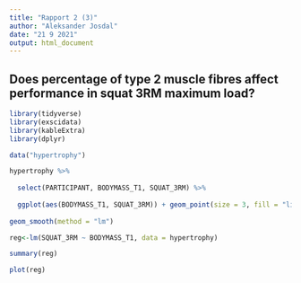 ```yaml
---
title: "Rapport 2 (3)"
author: "Aleksander Josdal"
date: "21 9 2021"
output: html_document
---
```

## Does percentage of type 2 muscle fibres affect performance in squat 3RM maximum load?

```r
library(tidyverse)
library(exscidata)
library(kableExtra)
library(dplyr)

data("hypertrophy") 

hypertrophy %>%
  
  select(PARTICIPANT, BODYMASS_T1, SQUAT_3RM) %>%
  
  ggplot(aes(BODYMASS_T1, SQUAT_3RM)) + geom_point(size = 3, fill = "lightblue", shape = 21) +
  
geom_smooth(method = "lm") 

reg<-lm(SQUAT_3RM ~ BODYMASS_T1, data = hypertrophy)

summary(reg)

plot(reg)
```

